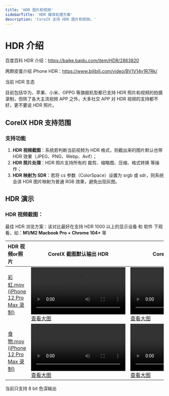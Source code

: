 ```yaml
---
title: 'HDR 图片和视频'
sidebarTitle: 'HDR 媒体处理方案'
description: 'CoreIX 支持 HDR 图片和视频。'
---
```


# HDR 介绍

百度百科 HDR 介绍：https://baike.baidu.com/item/HDR/2863820

两颗皮蛋介绍 iPhone HDR：https://www.bilibili.com/video/BV1V14y1R7Rk/

<Tip>

当前 HDR 生态

目前包括华为、苹果、小米、OPPO 等旗舰机型都已支持 HDR 照片和视频的拍摄录制，但除了各大主流视频 APP 之外，大多社交 APP 对 HDR 视频的支持都不好，更不要说 HDR 照片。

</Tip>

## CoreIX HDR 支持范围

### 支持功能

1. **HDR 视频截图**：系统若判断当前视频为 HDR 格式，则截出来的图片默认也带 HDR 效果（JPEG、PNG、Webp、Avif）；
2. **HDR 照片处理**：HDR 照片支持所有的 裁剪、缩略图、压缩、格式转换 等操作；
3. **HDR 映射为 SDR**：若将 cs 参数（ColorSpace）设置为 srgb 或 sdr，则系统会讲 HDR 图片映射为普通 RGB 效果，避免出现灰图。

## HDR 演示

### HDR 视频截图：

<Check>最佳 HDR 浏览方案：该对比最好在支持 HDR 1000 以上的显示设备 和 软件 下观看，如：**M1/M2 Macbook Pro + Chrome 104+** 等</Check>

| HDR 视频or照片 | CoreIX 截图默认输出 HDR | CoreIX 截图强转 SDR | 阿里云 OSS 丢失色彩和方向|
| :--- | --- | --- | --- |
| [彩虹.mov (iPhone 12 Pro Max 录制)](https://fanfan.s3.bitiful.net/rainbow.mov)| ![rainbow.mov.hdr.jpg](https://fanfan.s3.bitiful.net/rainbow.mov?frame=5000&w=1000)<br />[查看大图](https://fanfan.s3.bitiful.net/rainbow.mov?frame=5000&w=2000)| ![rainbow.mov.sdr.jpg](https://fanfan.s3.bitiful.net/rainbow.mov?frame=5000&w=1000&cs=srgb)<br />[查看大图](https://fanfan.s3.bitiful.net/rainbow.mov?frame=5000&w=2000&cs=srgb) | ![rainbow.mov.oss.jpg](https://oss.ladydaily.com/rainbow.mov?x-oss-process=video/snapshot,t_4950,f_jpg,scaletype_crop,w_1000)<br />[查看大图](https://oss.ladydaily.com/rainbow.mov?x-oss-process=video/snapshot,t_4950,f_jpg,scaletype_crop,w_2000)|
| [食物.mov (iPhone 12 Pro Max 录制)](https://fanfan.s3.bitiful.net/hdr-img/IMG_2128.MOV)| ![IMG_2128.MOV.hdr.jpg](https://fanfan.s3.bitiful.net/hdr-img/IMG_2128.MOV?frame=5000&w=1000)<br />[查看大图](https://fanfan.s3.bitiful.net/hdr-img/IMG_2128.MOV?frame=5000&w=2000)| ![IMG_2128.MOV.sdr.jpg](https://fanfan.s3.bitiful.net/hdr-img/IMG_2128.MOV?frame=5000&w=1000&cs=srgb)<br />[查看大图](https://fanfan.s3.bitiful.net/hdr-img/IMG_2128.MOV?frame=5000&w=2000&cs=srgb) | ![IMG_2128.MOV.oss.jpg](https://oss.ladydaily.com/IMG_2128.MOV?x-oss-process=video/snapshot,t_4950,f_jpg,scaletype_crop,w_1000)<br />[查看大图](https://oss.ladydaily.com/IMG_2128.MOV?x-oss-process=video/snapshot,t_4950,f_jpg,scaletype_crop,w_2000)|

<Info>当前只支持 8 bit 色深输出</Info>
